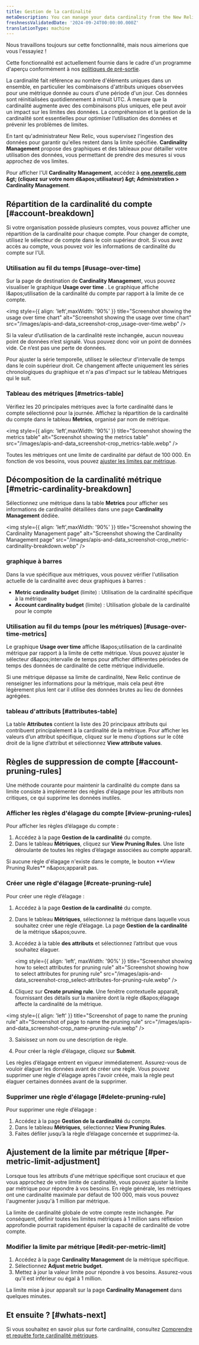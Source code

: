 ```yaml
---
title: Gestion de la cardinalité
metaDescription: You can manage your data cardinality from the New Relic UI.
freshnessValidatedDate: '2024-09-24T00:00:00.000Z'
translationType: machine
---
```


<Callout title="Aperçu">
  Nous travaillons toujours sur cette fonctionnalité, mais nous aimerions que vous l'essayiez !

  Cette fonctionnalité est actuellement fournie dans le cadre d'un programme d'aperçu conformément à nos [politiques de pré-sortie](/docs/licenses/license-information/referenced-policies/new-relic-pre-release-policy).
</Callout>

La cardinalité fait référence au nombre d'éléments uniques dans un ensemble, en particulier les combinaisons d'attributs uniques observées pour une métrique donnée au cours d'une période d'un jour. Ces données sont réinitialisées quotidiennement à minuit UTC. À mesure que la cardinalité augmente avec des combinaisons plus uniques, elle peut avoir un impact sur les limites des données. La compréhension et la gestion de la cardinalité sont essentielles pour optimiser l’utilisation des données et prévenir les problèmes de limites.

En tant qu'administrateur New Relic, vous supervisez l'ingestion des données pour garantir qu'elles restent dans la limite spécifiée. <DNT>**Cardinality Management**</DNT> propose des graphiques et des tableaux pour détailler votre utilisation des données, vous permettant de prendre des mesures si vous approchez de vos limites.

Pour afficher l'UI **<DNT>Cardinality Management</DNT>**, accédez à **<DNT>[one.newrelic.com](https://one.newrelic.com)</DNT> &amp;gt; (cliquez sur votre nom d&amp;apos;utilisateur) &amp;gt; <DNT>Administration &gt; Cardinality Management</DNT>**.

## Répartition de la cardinalité du compte [#account-breakdown]

Si votre organisation possède plusieurs comptes, vous pouvez afficher une répartition de la cardinalité pour chaque compte. Pour changer de compte, utilisez le sélecteur de compte dans le coin supérieur droit. Si vous avez accès au compte, vous pouvez voir les informations de cardinalité du compte sur l'UI.

### Utilisation au fil du temps [#usage-over-time]

Sur la page de destination de <DNT>**Cardinality Managemen**t</DNT>, vous pouvez visualiser le graphique <DNT>**Usage over time**</DNT> . Le graphique affiche l&amp;apos;utilisation de la cardinalité du compte par rapport à la limite de ce compte.

<img style={{ align: 'left',maxWidth: '90%' }} title="Screenshot showing the usage over time chart" alt="Screenshot showing the usage over time chart" src="/images/apis-and-data_screenshot-crop_usage-over-time.webp" />

<Callout variant="tip">
  Si la valeur d’utilisation de la cardinalité reste inchangée, aucun nouveau point de données n’est signalé. Vous pouvez donc voir un point de données vide. Ce n’est pas une perte de données.
</Callout>

Pour ajuster la série temporelle, utilisez le sélecteur d'intervalle de temps dans le coin supérieur droit. Ce changement affecte uniquement les séries chronologiques du graphique et n'a pas d'impact sur le tableau Métriques qui le suit.

### Tableau des métriques [#metrics-table]

Vérifiez les 20 principales métriques avec la forte cardinalité dans le compte sélectionné pour la journée. Affichez la répartition de la cardinalité du compte dans le tableau <DNT>**Metrics**</DNT>, organisé par nom de métrique.

<img style={{ align: 'left',maxWidth: '90%' }} title="Screenshot showing the metrics table" alt="Screenshot showing the metrics table" src="/images/apis-and-data_screenshot-crop_metrics-table.webp" />

Toutes les métriques ont une limite de cardinalité par défaut de 100 000. En fonction de vos besoins, vous pouvez [ajuster les limites par métrique](#per-metric-limit-adjustment).

## Décomposition de la cardinalité métrique [#metric-cardinality-breakdown]

Sélectionnez une métrique dans la table <DNT>**Metrics**</DNT> pour afficher ses informations de cardinalité détaillées dans une page <DNT>**Cardinality Management**</DNT> dédiée.

<img style={{ align: 'left',maxWidth: '90%' }} title="Screenshot showing the Cardinality Management page" alt="Screenshot showing the Cardinality Management page" src="/images/apis-and-data_screenshot-crop_metric-cardinality-breakdown.webp" />

### graphique à barres

Dans la vue spécifique aux métriques, vous pouvez vérifier l'utilisation actuelle de la cardinalité avec deux graphiques à barres :

* <DNT>**Metric cardinality budget**</DNT> (limite) : Utilisation de la cardinalité spécifique à la métrique
* <DNT>**Account cardinality budget**</DNT> (limite) : Utilisation globale de la cardinalité pour le compte

### Utilisation au fil du temps (pour les métriques) [#usage-over-time-metrics]

Le graphique <DNT>**Usage over time**</DNT> affiche l&amp;apos;utilisation de la cardinalité métrique par rapport à la limite de cette métrique. Vous pouvez ajuster le sélecteur d&amp;apos;intervalle de temps pour afficher différentes périodes de temps des données de cardinalité de cette métrique individuelle.

<Callout variant="tip">
  Si une métrique dépasse sa limite de cardinalité, New Relic continue de renseigner les informations pour la métrique, mais cela peut être légèrement plus lent car il utilise des données brutes au lieu de données agrégées.
</Callout>

### tableau d'attributs [#attributes-table]

La table <DNT>**Attributes**</DNT> contient la liste des 20 principaux attributs qui contribuent principalement à la cardinalité de la métrique. Pour afficher les valeurs d’un attribut spécifique, cliquez sur le menu d’options sur le côté droit de la ligne d’attribut et sélectionnez <DNT>**View attribute values**</DNT>.

## Règles de suppression de compte [#account-pruning-rules]

Une méthode courante pour maintenir la cardinalité du compte dans sa limite consiste à implémenter des règles d'élagage pour les attributs non critiques, ce qui supprime les données inutiles.

### Afficher les règles d'élagage du compte [#view-pruning-rules]

Pour afficher les règles d’élagage du compte :

1. Accédez à la page **Gestion de la cardinalité** du compte.
2. Dans le tableau **Métriques**, cliquez sur <DNT>**View Pruning Rules**</DNT>. Une liste déroulante de toutes les règles d’élagage associées au compte apparaît.

<Callout variant="tip">
  Si aucune règle d'élagage n'existe dans le compte, le bouton <DNT>**View Pruning Rules**</DNT> n&amp;apos;apparaît pas.
</Callout>

### Créer une règle d'élagage [#create-pruning-rule]

Pour créer une règle d’élagage :

1. Accédez à la page **Gestion de la cardinalité** du compte.

2. Dans le tableau **Métriques**, sélectionnez la métrique dans laquelle vous souhaitez créer une règle d’élagage. La page **Gestion de la cardinalité** de la métrique s&amp;apos;ouvre.

3. Accédez à la table **des attributs** et sélectionnez l’attribut que vous souhaitez élaguer.

   <img style={{ align: 'left', maxWidth: '90%' }} title="Screenshot showing how to select attributes for pruning rule" alt="Screenshot showing how to select attributes for pruning rule" src="/images/apis-and-data_screenshot-crop_select-attributes-for-pruning-rule.webp" />

4. Cliquez sur <DNT>**Create pruning rule**</DNT>. Une fenêtre contextuelle apparaît, fournissant des détails sur la manière dont la règle d&amp;apos;élagage affecte la cardinalité de la métrique.

<img style={{ align: 'left' }} title="Screenshot of page to name the pruning rule" alt="Screenshot of page to name the pruning rule" src="/images/apis-and-data_screenshot-crop_name-pruning-rule.webp" />

3. Saisissez un nom ou une description de règle.

4. Pour créer la règle d’élagage, cliquez sur <DNT>**Submit**</DNT>.

<Callout variant="important">
  Les règles d’élagage entrent en vigueur immédiatement. Assurez-vous de vouloir élaguer les données avant de créer une règle. Vous pouvez supprimer une règle d'élagage après l'avoir créée, mais la règle peut élaguer certaines données avant de la supprimer.
</Callout>

### Supprimer une règle d'élagage [#delete-pruning-rule]

Pour supprimer une règle d’élagage :

1. Accédez à la page **Gestion de la cardinalité** du compte.
2. Dans le tableau **Métriques**, sélectionnez <DNT>**View Pruning Rules**</DNT>.
3. Faites défiler jusqu’à la règle d’élagage concernée et supprimez-la.

## Ajustement de la limite par métrique [#per-metric-limit-adjustment]

Lorsque tous les attributs d'une métrique spécifique sont cruciaux et que vous approchez de votre limite de cardinalité, vous pouvez ajuster la limite par métrique pour répondre à vos besoins. En règle générale, les métriques ont une cardinalité maximale par défaut de 100 000, mais vous pouvez l'augmenter jusqu'à 1 million par métrique.

<Callout variant="tip">
  La limite de cardinalité globale de votre compte reste inchangée. Par conséquent, définir toutes les limites métriques à 1 million sans réflexion approfondie pourrait rapidement épuiser la capacité de cardinalité de votre compte.
</Callout>

### Modifier la limite par métrique [#edit-per-metric-limit]

1. Accédez à la page <DNT>**Cardinality Management**</DNT> de la métrique spécifique.
2. Sélectionnez <DNT>**Adjust metric budget**</DNT>.
3. Mettez à jour la valeur limite pour répondre à vos besoins. Assurez-vous qu'il est inférieur ou égal à 1 million.

La limite mise à jour apparaît sur la page <DNT>**Cardinality Management**</DNT> dans quelques minutes.

## Et ensuite ? [#whats-next]

Si vous souhaitez en savoir plus sur forte cardinalité, consultez [Comprendre et requête forte cardinalité métriques](/docs/data-apis/ingest-apis/metric-api/NRQL-high-cardinality-metrics/).